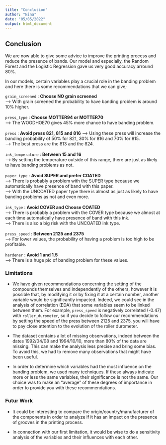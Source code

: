 ```yaml
---
title: "Conclusion"
author: "Nina"
date: "05/05/2022"
output: html_document
---
```


## Conclusion

We are now able to give some advice to improve the printing process and reduce the presence of bands.
Our model and especially, the Random Forest and the Logistic Regression gave us very good accuracy arround 80%. 

In our models, certain variables play a crucial role in the banding problem and here there is some recommendations that we can give;

`grain_screened` : **Choose NO grain screened**
<br />
--> With grain screened the probability to have banding problem is around 10% higher.
<br />
<br />
`press_type` : **Choose MOTTER94 or MOTTER70**
<br />
--> The WOODHOE70 gives 45% more chance to have banding problem.
<br />
<br />
`press` : **Avoid press 821, 815 and 816**
--> Using these press will increase the banding probability of 50% for 821, 30% for 816 and 70% for 815.
<br />
--> The best press are the 813 and the 824.
<br />
<br />
`ink_temperature` : **Between 15 and 16**
<br />
--> By setting the temperature outside of this range, there are just as likely to have banding problems as not.
<br />
<br />
`paper_type` : **Avoid SUPER and prefer COATED** 
<br />
--> There is probably a problem with the SUPER type because we automatically have presence of band with this paper.
<br />
--> With the UNCOATED paper type there is almost as just as likely to have banding problems as not and even more.
<br />
<br />
`ink_type` : **Avoid COVER and Choose COATED**
<br />
--> There is probably a problem with the COVER type because we almost at each time automatically have presence of band with this ink.
<br />
--> There is also a big risk with the UNCOATED ink type.
<br />
<br />
`press_speed` : **Between 2125 and 2375**
<br />
--> For lower values, the probability of having a problem is too high to be profitable.
<br />
<br />
`hardener` : **Avoid 1 and 1.5** 
<br />
--> There is a huge pic of banding problem for these values. 



### Limitations

- We have given recommendations concerning the setting of the compounds themselves and independently of the others, however it is possible that, by modifying it or by fixing it at a certain number, another variable would be significantly impacted. Indeed, we could see in the analysis of correlation (EDA) that some variables seem to be linked between them. For example, `press_speed` is negatively correlated (-0.47) with `roller_durometer`, so if you decide to follow our recommendations by setting the speed of the press between 2125 and 2375, you will have to pay close attention to the evolution of the roller durometer.  
 
- The dataset contains a lot of missing observations, indeed between the dates 1992/04/08 and 1994/10/10, more than 80% of the data are missing. This can make the analysis less precise and bring some bias. To avoid this, we had to remove many observations that might have been useful.

- In order to determine which variables had the most influence on the banding problem, we used many techniques. If these always indicate more or less the same variables, their significance is not the same. Our choice was to make an "average" of these degrees of importance in order to provide you with these recommendations. 


### Futur Work 

- It could be interesting to compare the origin/country/manufacturer of the components in order to analyze if it has an impact on the presence of grooves in the printing process.

- In connection with our first limitation, it would be wise to do a sensitivity analysis of the variables and their influences with each other.

